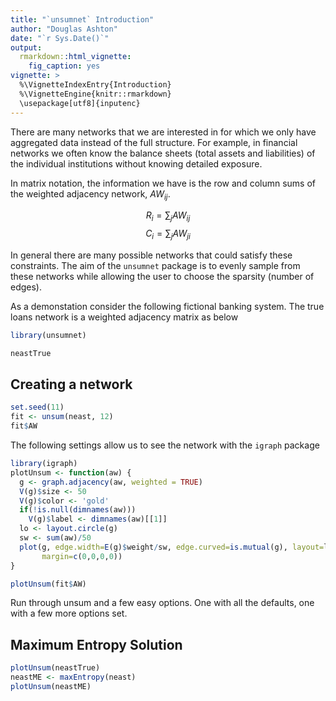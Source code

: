 ```yaml
---
title: "`unsumnet` Introduction"
author: "Douglas Ashton"
date: "`r Sys.Date()`"
output: 
  rmarkdown::html_vignette:
    fig_caption: yes
vignette: >
  %\VignetteIndexEntry{Introduction}
  %\VignetteEngine{knitr::rmarkdown}
  \usepackage[utf8]{inputenc}
---
```


There are many networks that we are interested in for which we only have aggregated data instead of the full structure. For example, in financial networks we often know the balance sheets (total assets and liabilities) of the individual institutions without knowing detailed exposure.

In matrix notation, the information we have is the row and column sums of the weighted adjacency network, $AW_{ij}$.

$$ R_i = \sum_j AW_{ij} $$
$$ C_i = \sum_j AW_{ji} $$

In general there are many possible networks that could satisfy these constraints. The aim of the `unsumnet` package is to evenly sample from these networks while allowing the user to choose the sparsity (number of edges).

As a demonstation consider the following fictional banking system. The true loans network is a weighted adjacency matrix as below

```r
library(unsumnet)

neastTrue
```

## Creating a network

```r
set.seed(11)
fit <- unsum(neast, 12)
fit$AW
```

The following settings allow us to see the network with the `igraph` package

```r
library(igraph)
plotUnsum <- function(aw) {
  g <- graph.adjacency(aw, weighted = TRUE)
  V(g)$size <- 50
  V(g)$color <- 'gold'
  if(!is.null(dimnames(aw)))
    V(g)$label <- dimnames(aw)[[1]]
  lo <- layout.circle(g)
  sw <- sum(aw)/50
  plot(g, edge.width=E(g)$weight/sw, edge.curved=is.mutual(g), layout=lo,
       margin=c(0,0,0,0))
}

plotUnsum(fit$AW)
```





Run through unsum and a few easy options. One with all the defaults, one with a few more options set.

## Maximum Entropy Solution

```r
plotUnsum(neastTrue)
neastME <- maxEntropy(neast)
plotUnsum(neastME)
```


